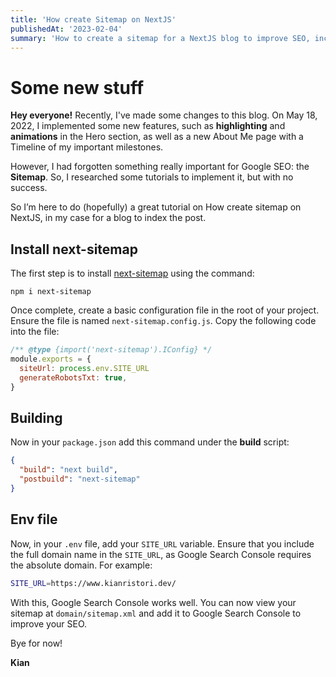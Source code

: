 ```yaml
---
title: 'How create Sitemap on NextJS'
publishedAt: '2023-02-04'
summary: 'How to create a sitemap for a NextJS blog to improve SEO, including installing the next-sitemap package, adding a command to the package.json file, and adding the site URL to the .env file.'
---
```

# Some new stuff

**Hey everyone!** Recently, I've made some changes to this blog. On May 18, 2022, I implemented some new features, such as **highlighting** and **animations** in the Hero section, as well as a new About Me page with a Timeline of my important milestones.

However, I had forgotten something really important for Google SEO: the **Sitemap**. So, I researched some tutorials to implement it, but with no success.

So I’m here to do (hopefully) a great tutorial on How create sitemap on NextJS, in my case for a blog to index the post.

## Install ****next-sitemap****

The first step is to install [next-sitemap](https://www.npmjs.com/package/next-sitemap#installation) using the command:

```
npm i next-sitemap
```

Once complete, create a basic configuration file in the root of your project. Ensure the file is named `next-sitemap.config.js`. Copy the following code into the file:

```js title="next-sitemap.config.js" showLineNumbers
/** @type {import('next-sitemap').IConfig} */
module.exports = {
  siteUrl: process.env.SITE_URL
  generateRobotsTxt: true,
}
```

## Building

Now in your `package.json` add this command under the **********build********** script:

```json title="package.json" {3}
{
  "build": "next build",
  "postbuild": "next-sitemap"
}
```

## Env file

Now, in your `.env` file, add your `SITE_URL` variable. Ensure that you include the full domain name in the `SITE_URL`, as Google Search Console requires the absolute domain. For example:

```bash title=".env" {1}
SITE_URL=https://www.kianristori.dev/
```

With this, Google Search Console works well. You can now view your sitemap at `domain/sitemap.xml` and add it to Google Search Console to improve your SEO.

Bye for now!

**Kian**
